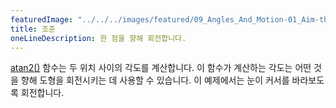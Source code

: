 ---
featuredImage: "../../../images/featured/09_Angles_And_Motion-01_Aim-thumbnail.png"
title: 조준
oneLineDescription: 한 점을 향해 회전합니다.
---

<a href="https://p5js.org/reference/p5/atan2" target="_blank">atan2()</a> 함수는 두 위치 사이의 각도를 계산합니다. 이 함수가 계산하는 각도는 어떤 것을 향해 도형을 회전시키는 데 사용할 수 있습니다. 이 예제에서는 눈이 커서를 바라보도록 회전합니다.
